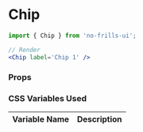
<Meta title='Declarative Components/Chip' component={Chip} />

# Chip

<Preview>
    <div>
        <Chip label='Apple' />
        <Chip label='Banana' />
        <Chip label='Cherry' />
        <Chip label='Mango' />
    </div>
</Preview>

```jsx
import { Chip } from 'no-frills-ui';

// Render
<Chip label='Chip 1' />
```
### Props

<Props of={Chip} />

### CSS Variables Used

| Variable Name | Description |
| :- | :- |

